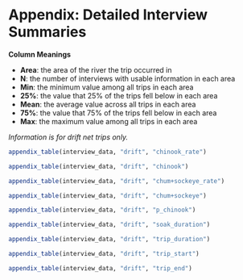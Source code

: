 
\clearpage
\setcounter{figure}{0}
\setcounter{table}{0}
\renewcommand\thefigure{A\arabic{figure}}
\renewcommand\thetable{A\arabic{table}}

# Appendix: Detailed Interview Summaries {-}

**Column Meanings**

* **Area**: the area of the river the trip occurred in
* **N**: the number of interviews with usable information in each area
* **Min**: the minimum value among all trips in each area
* **25%**: the value that 25% of the trips fell below in each area
* **Mean**: the average value across all trips in each area
* **75%**: the value that 75% of the trips fell below in each area
* **Max**: the maximum value among all trips in each area

_Information is for drift net trips only._

```r
appendix_table(interview_data, "drift", "chinook_rate")
```

```r
appendix_table(interview_data, "drift", "chinook")
```

```r
appendix_table(interview_data, "drift", "chum+sockeye_rate")
```

```r
appendix_table(interview_data, "drift", "chum+sockeye")
```

```r
appendix_table(interview_data, "drift", "p_chinook")
```

```r
appendix_table(interview_data, "drift", "soak_duration")
```

```r
appendix_table(interview_data, "drift", "trip_duration")
```

```r
appendix_table(interview_data, "drift", "trip_start")
```

```r
appendix_table(interview_data, "drift", "trip_end")
```
